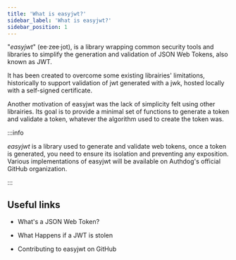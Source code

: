 ```yaml
---
title: 'What is easyjwt?'
sidebar_label: 'What is easyjwt?'
sidebar_position: 1
---
```




"*easyjwt*" (ee·zee·jot), is a library wrapping common security tools and libraries to simplify the generation and validation of JSON Web Tokens, also known as JWT.

It has been created to overcome some existing librairies' limitations, historically to support validation of jwt generated with a jwk, hosted locally with a self-signed certificate.

Another motivation of easyjwt was the lack of simplicity felt using other librairies. Its goal is to provide a minimal set of functions to generate a token and validate a token, whatever the algorithm used to create the token was.

:::info

*easyjwt* is a library used to generate and validate web tokens, once a token is generated, you need to ensure its isolation and preventing any exposition.
Various implementations of easyjwt will be available on Authdog's official GitHub organization.

:::


## Useful links

- <Link to='https://jwt.io/introduction'>
    What's a JSON Web Token?
</Link>

- <Link to='https://developer.okta.com/blog/2018/06/20/what-happens-if-your-jwt-is-stolen'>
    What Happens if a JWT is stolen
</Link>

- <Link to='/docs/contributing/github'>
    Contributing to easyjwt on GitHub
</Link>